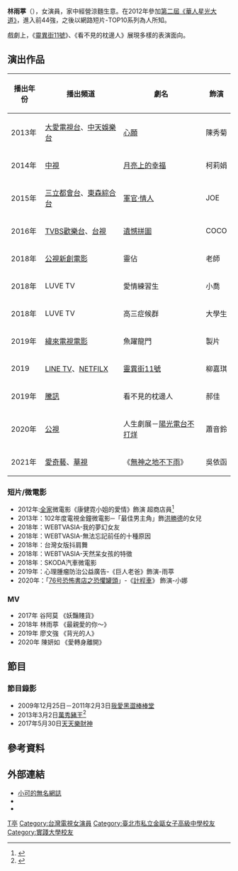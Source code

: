 {{藝人
| 姓名 = 林雨葶
| 類型 = 女演員
| 圖片 = 演員林雨葶.jpg
| 圖片尺寸 = 
| 圖片簡介 = 
| 英文名 = ashlly
| 羅馬拼音 = Lin Yu-Ting
| 國籍 = {{ROC}}
| 出生日期 = {{Birth_date_and_age|1990|5|17}}
| 出生地點 = {{TWN}}
| 職業 = [[演員|演員]]
| 出身地 = {{TWN}}
| 母校 = [[實踐大學|實踐大學]]風險管理與保險學系
| 語言 = [[中文|中文]]、[[台語|台語]]
| 網站 =
| 活躍年代 = 2012年－至今
| imdb = 7302288
}}

'''林雨葶'''（{{bd|1990年|5月17日||}}），女演員，家中經營涼麵生意。在2012年參加[[華人星光大道_(第二屆)|第二屆《華人星光大道》]]，進入前44強，之後以網路短片-TOP10系列為人所知。

戲劇上，《[[靈異街11號|靈異街11號]]》、《看不見的枕邊人》展現多樣的表演面向。


==演出作品==
{| class="wikitable"
|-
!播出年份||播出頻道||劇名||飾演
|-
|2013年||[[大愛電視台|大愛電視台]]、[[中天娛樂台|中天娛樂台]]||[[心願_(大愛劇場)|心願]]||陳秀菊
|-
|2014年||[[中視|中視]]||[[月亮上的幸福|月亮上的幸福]]||柯莉娟
|-
|2015年||[[三立都會台|三立都會台]]、[[東森綜合台|東森綜合台]]||[[軍官·情人|軍官·情人]]||JOE
|-
|2016年||[[TVBS歡樂台|TVBS歡樂台]]、[[台視|台視]]||[[遺憾拼圖|遺憾拼圖]]||COCO
|-
|2018年||[[公共電視文化事業基金會|公視新創電影]]||靈佔||老師
|-
|2018年||LUVE TV||愛情練習生||小喬
|-
|2018年||LUVE TV||高三症候群||大學生
|-
|2019年||[[緯來電視網|緯來電視電影]]||魚躍龍門||製片
|-
|2019||[[LINE_TV|LINE TV]]、[[網飛|NETFILX]]||[[靈異街11號|靈異街11號]]||柳嘉琪
|-
|2019年||[[騰訊|騰訊]]||看不見的枕邊人||郝佳
|-
|2020年||[[公視|公視]]||人生劇展－[[陽光電台不打烊|陽光電台不打烊]]||蕭音鈴
|-
|2021年||[[愛奇藝|愛奇藝]]、[[華視|華視]] ||《[[無神之地不下雨|無神之地不下雨]]》||吳依函
|}

===短片/微電影===
*2012年:[[全家便利商店|全家]]微電影《康健霓小姐的愛情》飾演 超商店員<ref>{{youtube|CXqEd-BLV6k|2012 全家微電影【康健霓小姐的愛情】（全）|m=1}}</ref>
*2013年：102年度電視金鐘微電影─「最佳男主角」飾[[洪都拉斯_(藝人)|洪勝德]]的女兒
*2018年：WEBTVASIA-我的夢幻女友
*2018年：WEBTVASIA-無法忘記前任的十種原因
*2018年：台灣女版抖肩舞
*2018年：WEBTVASIA-天然呆女孩的特徵
*2018年：SKODA汽車微電影
*2019年：心理腫瘤防治公益廣告-《巨人老爸》飾演-雨葶
*2020年：「[[76号恐怖書店|76号恐怖書店之恐懼罐頭]]」-《[[76号恐怖書店|計程車]]》 飾演-小娜

===MV===
*2017年  谷阿莫 《妖豔賤貨》
*2018年  林雨葶 《最親愛的你～》
*2019年  廖文強 《背光的人》
*2020年  陳妍如 《愛轉身離開》

== 節目 ==
===節目錄影===
*2009年12月25日－2011年2月3日[[我愛黑澀棒棒堂|我愛黑澀棒棒堂]]
*2013年3月2日[[萬秀豬王|萬秀豬王]]<ref>{{youtube|kRwiEijp2Yg|Zhu-20130302-1-006|m=7|=23}}</ref>
*2017年5月30日[[天天樂財神|天天樂財神]]

==參考資料==
{{reflist}}

==外部連結==
*[http://www.wretch.cc/blog/o5060 小可的無名網誌] {{Wayback|url=http://www.wretch.cc/blog/o5060 |date=20131227015926 }}
*{{Facebook|林雨葶-252194218216289}}
*{{instagram|ashlly517}}

[[Category:林姓|T亭]]
[[Category:台灣電視女演員|Category:台灣電視女演員]]
[[Category:臺北市私立金甌女子高級中學校友|Category:臺北市私立金甌女子高級中學校友]]
[[Category:實踐大學校友|Category:實踐大學校友]]